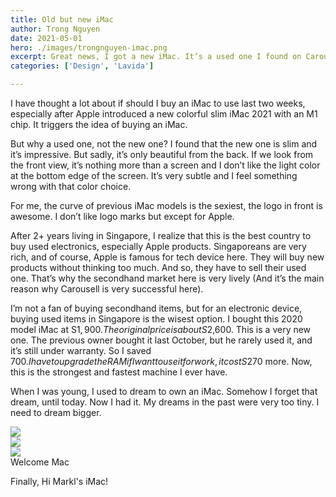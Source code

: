 ```yaml
---
title: Old but new iMac
author: Trong Nguyen
date: 2021-05-01
hero: ./images/trongnguyen-imac.png
excerpt: Great news, I got a new iMac. It’s a used one I found on Carousell. After so many long days thinking about it, I bought one. 
categories: ['Design', 'Lavida']

---
```


I have thought a lot about if should I buy an iMac to use last two weeks, especially after Apple introduced a new colorful slim iMac 2021 with an M1 chip. It triggers the idea of buying an iMac.

But why a used one, not the new one? I found that the new one is slim and it’s impressive. But sadly, it’s only beautiful from the back. If we look from the front view, it’s nothing more than a screen and I don’t like the light color at the bottom edge of the screen. It’s very subtle and  I feel something wrong with that color choice.

For me, the curve of previous iMac models is the sexiest, the logo in front is awesome. I don’t like logo marks but except for Apple.

After 2+ years living in Singapore, I realize that this is the best country to buy used electronics, especially Apple products. Singaporeans are very rich, and of course, Apple is famous for tech device here. They will buy new products without thinking too much. And so, they have to sell their used one. That’s why the secondhand market here is very lively (And it’s the main reason why Carousell is very successful here).

I’m not a fan of buying secondhand items, but for an electronic device, buying used items in Singapore is the wisest option. I bought this 2020 model iMac at S$1,900. The original price is about S$2,600. This is a very new one. The previous owner bought it last October, but he rarely used it, and it’s still under warranty. So I saved $700. I have to upgrade the RAM if I want to use it for work, it cost S$270 more. Now, this is the strongest and fastest machine I ever have.

When I was young, I used to dream to own an iMac. Somehow I forget that dream, until today. Now I had it. My dreams in the past were very too tiny. I need to dream bigger.

<div class="Grid Col3 Large Space-Small">
  <div>
    <img src="./images/trongnguyen-imac-03.jpg" />
  </div>
  <div>
    <img src="./images/trongnguyen-imac-02.jpg" />
  </div>
  <div>
    <img src="./images/trongnguyen-imac-01.jpg" />
    <figcaption>Welcome Mac</figcaption>
  </div>
</div>

Finally,
Hi Markl's iMac!
